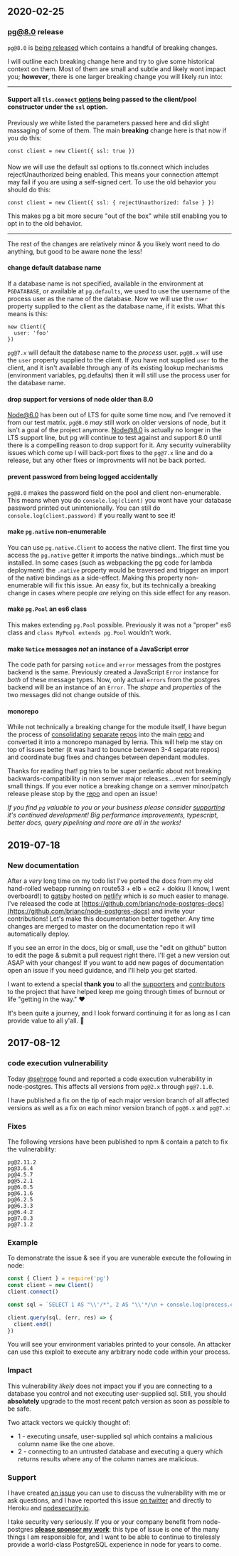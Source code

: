 ## 2020-02-25

### pg@8.0 release

`pg@8.0` is [being released](https://github.com/brianc/node-postgres/pull/2117) which contains a handful of breaking changes.

I will outline each breaking change here and try to give some historical context on them.  Most of them are small and subtle and likely wont impact you; __however__, there is one larger breaking change you will likely run into:

___

#### Support all `tls.connect` [options](https://nodejs.org/api/tls.html#tls_tls_connect_options_callback) being passed to the client/pool constructor under the `ssl` option.

Previously we white listed the parameters passed here and did slight massaging of some of them.  The main __breaking__ change here is that now if you do this:

```
const client = new Client({ ssl: true })
```

<div class="alert alert-danger" style="margin-top: 20px">
Now we will use the default ssl options to tls.connect which includes rejectUnauthorized being enabled.  This means your connection attempt may fail if you are using a self-signed cert.  To use the old behavior you should do this:
</div>

```
const client = new Client({ ssl: { rejectUnauthorized: false } })
```

This makes pg a bit more secure "out of the box" while still enabling you to opt in to the old behavior.

___

The rest of the changes are relatively minor & you likely wont need to do anything, but good to be aware none the less!

#### change default database name

If a database name is not specified, available in the environment at `PGDATABASE`, or available at `pg.defaults`, we used to use the username of the process user as the name of the database. Now we will use the `user` property supplied to the client as the database name, if it exists. What this means is this:

```
new Client({
  user: 'foo'
})
```

`pg@7.x` will default the database name to the _process_ user. `pg@8.x` will use the `user` property supplied to the client. If you have not supplied `user` to the client, and it isn't available through any of its existing lookup mechanisms (environment variables, pg.defaults) then it will still use the process user for the database name.


#### drop support for versions of node older than 8.0

Node@6.0 has been out of LTS for quite some time now, and I've removed it from our test matrix.  `pg@8.0` _may_ still work on older versions of node, but it isn't a goal of the project anymore.  Node@8.0 is actually no longer in the LTS support line, but pg will continue to test against and support 8.0 until there is a compelling reason to drop support for it.  Any security vulnerability issues which come up I will back-port fixes to the `pg@7.x` line and do a release, but any other fixes or improvments will not be back ported.

#### prevent password from being logged accidentally

`pg@8.0` makes the password field on the pool and client non-enumerable.  This means when you do `console.log(client)` you wont have your database password printed out unintenionally.  You can still do `console.log(client.password)` if you really want to see it!

#### make `pg.native` non-enumerable

You can use `pg.native.Client` to access the native client.  The first time you access the `pg.native` getter it imports the native bindings...which must be installed.  In some cases (such as webpacking the pg code for lambda deployment) the `.native` property would be traversed and trigger an import of the native bindings as a side-effect.  Making this property non-enumerable will fix this issue.  An easy fix, but its technically a breaking change in cases where people _are_ relying on this side effect for any reason.

#### make `pg.Pool` an es6 class

This makes extending `pg.Pool` possible.  Previously it was not a "proper" es6 class and `class MyPool extends pg.Pool` wouldn't work.

#### make `Notice` messages _not_ an instance of a JavaScript error

The code path for parsing `notice` and `error` messages from the postgres backend is the same.  Previously created a JavaScript `Error` instance for _both_ of these message types.  Now, only actual `errors` from the postgres backend will be an instance of an `Error`.  The _shape_ and _properties_ of the two messages did not change outside of this. 

#### monorepo

While not technically a breaking change for the module itself, I have begun the process of [consolidating](https://github.com/brianc/node-pg-query-stream) [separate](https://github.com/brianc/node-pg-cursor/) [repos](https://github.com/brianc/node-pg-pool) into the main [repo](https://github.com/brianc/node-postgres) and converted it into a monorepo managed by lerna.  This will help me stay on top of issues better (it was hard to bounce between 3-4 separate repos) and coordinate bug fixes and changes between dependant modules.

Thanks for reading that!  pg tries to be super pedantic about not breaking backwards-compatibility in non semver major releases....even for seemingly small things.  If you ever notice a breaking change on a semver minor/patch release please stop by the [repo](https://github.com/brianc/node-postgres) and open an issue!

_If you find `pg` valuable to you or your business please consider [supporting](http://github.com/sponsors/brianc) it's continued development!  Big performance improvements, typescript, better docs, query pipelining and more are all in the works!_

## 2019-07-18

### New documentation

After a _very_ long time on my todo list I've ported the docs from my old hand-rolled webapp running on route53 + elb + ec2 + dokku (I know, I went overboard!) to [gatsby](https://www.gatsbyjs.org/) hosted on [netlify](https://www.netlify.com/) which is _so_ much easier to manage.  I've released the code at [https://github.com/brianc/node-postgres-docs](https://github.com/brianc/node-postgres-docs) and invite your contributions! Let's make this documentation better together.  Any time changes are merged to master on the documentation repo it will automatically deploy. 

If you see an error in the docs, big or small, use the "edit on github" button to edit the page & submit a pull request right there. I'll get a new version out ASAP with your changes! If you want to add new pages of documentation open an issue if you need guidance, and I'll help you get started.

I want to extend a special **thank you** to all the [supporters](https://github.com/brianc/node-postgres/blob/master/SPONSORS.md) and [contributors](https://github.com/brianc/node-postgres/graphs/contributors) to the project that have helped keep me going through times of burnout or life "getting in the way." ❤️

It's been quite a journey, and I look forward continuing it for as long as I can provide value to all y'all. 🤠

## 2017-08-12

### code execution vulnerability

Today [@sehrope](https://github.com/sehrope) found and reported a code execution vulnerability in node-postgres. This affects all versions from `pg@2.x` through `pg@7.1.0`.

I have published a fix on the tip of each major version branch of all affected versions as well as a fix on each minor version branch of `pg@6.x` and `pg@7.x`:

### Fixes

The following versions have been published to npm & contain a patch to fix the vulnerability:

```
pg@2.11.2
pg@3.6.4
pg@4.5.7
pg@5.2.1
pg@6.0.5
pg@6.1.6
pg@6.2.5
pg@6.3.3
pg@6.4.2
pg@7.0.3
pg@7.1.2
```

### Example

To demonstrate the issue & see if you are vunerable execute the following in node:

```js
const { Client } = require('pg')
const client = new Client()
client.connect()

const sql = `SELECT 1 AS "\\'/*", 2 AS "\\'*/\n + console.log(process.env)] = null;\n//"`

client.query(sql, (err, res) => {
  client.end()
})
```

You will see your environment variables printed to your console. An attacker can use this exploit to execute any arbitrary node code within your process.

### Impact

This vulnerability _likely_ does not impact you if you are connecting to a database you control and not executing user-supplied sql. Still, you should **absolutely** upgrade to the most recent patch version as soon as possible to be safe.

Two attack vectors we quickly thought of:

- 1 - executing unsafe, user-supplied sql which contains a malicious column name like the one above.
- 2 - connecting to an untrusted database and executing a query which returns results where any of the column names are malicious.

### Support

I have created [an issue](https://github.com/brianc/node-postgres/issues/1408) you can use to discuss the vulnerability with me or ask questions, and I have reported this issue [on twitter](https://twitter.com/briancarlson) and directly to Heroku and [nodesecurity.io](https://nodesecurity.io/).

I take security very seriously. If you or your company benefit from node-postgres **[please sponsor my work](https://www.patreon.com/node_postgres)**: this type of issue is one of the many things I am responsible for, and I want to be able to continue to tirelessly provide a world-class PostgreSQL experience in node for years to come.
